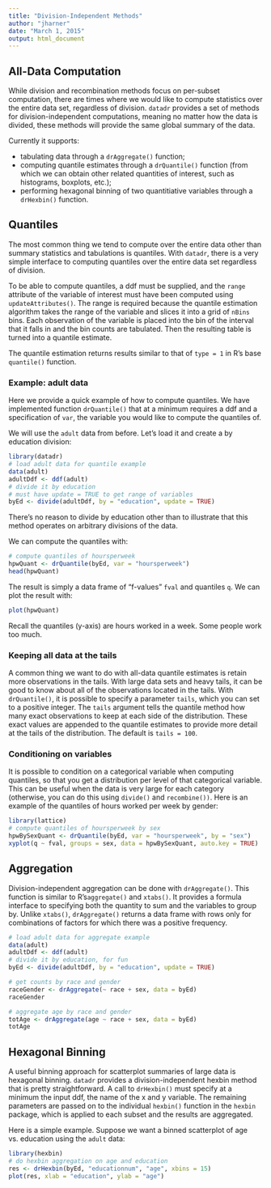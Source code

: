 ```yaml
---
title: "Division-Independent Methods"
author: "jharner"
date: "March 1, 2015"
output: html_document
---
```


## All-Data Computation

While division and recombination methods focus on per-subset computation, there are times where we would like to compute statistics over the entire data set, regardless of division. `datadr` provides a set of methods for division-independent computations, meaning no matter how the data is divided, these methods will provide the same global summary of the data.

Currently it supports:  

* tabulating data through a `drAggregate()` function;  
* computing quantile estimates through a `drQuantile()` function (from which we can obtain other related quantities of interest, such as histograms, boxplots, etc.);   
* performing hexagonal binning of two quantitiative variables through a `drHexbin()` function.   

## Quantiles

The most common thing we tend to compute over the entire data other than summary statistics and tabulations is quantiles. With `datadr`, there is a very simple interface to computing quantiles over the entire data set regardless of division.

To be able to compute quantiles, a ddf must be supplied, and the `range` attribute of the variable of interest must have been computed using `updateAttributes()`. The range is required because the quantile estimation algorithm takes the range of the variable and slices it into a grid of `nBins` bins. Each observation of the variable is placed into the bin of the interval that it falls in and the bin counts are tabulated. Then the resulting table is turned into a quantile estimate.

The quantile estimation returns results similar to that of `type = 1` in R's base `quantile()` function.

### Example: adult data

Here we provide a quick example of how to compute quantiles. We have implemented function `drQuantile()` that at a minimum requires a ddf and a specification of `var`, the variable you would like to compute the quantiles of.

We will use the `adult` data from before. Let's load it and create a by education division:
```r
library(datadr)
# load adult data for quantile example
data(adult)
adultDdf <- ddf(adult)
# divide it by education
# must have update = TRUE to get range of variables
byEd <- divide(adultDdf, by = "education", update = TRUE)
```

There's no reason to divide by education other than to illustrate that this method operates on arbitrary divisions of the data.

We can compute the quantiles with:
```r
# compute quantiles of hoursperweek
hpwQuant <- drQuantile(byEd, var = "hoursperweek")
head(hpwQuant)
```

The result is simply a data frame of "f-values" `fval` and quantiles `q`. We can plot the result with:
```r
plot(hpwQuant)
```

Recall the quantiles (y-axis) are hours worked in a week. Some people work too much.

### Keeping all data at the tails

A common thing we want to do with all-data quantile estimates is retain more observations in the tails. With large data sets and heavy tails, it can be good to know about all of the observations located in the tails. With `drQuantile()`, it is possible to specify a parameter `tails`, which you can set to a positive integer. The `tails` argument tells the quantile method how many exact observations to keep at each side of the distribution. These exact values are appended to the quantile estimates to provide more detail at the tails of the distribution. The default is `tails = 100`.

### Conditioning on variables

It is possible to condition on a categorical variable when computing quantiles, so that you get a distribution per level of that categorical variable. This can be useful when the data is very large for each category (otherwise, you can do this using `divide()` and `recombine())`. Here is an example of the quantiles of hours worked per week by gender:
```r
library(lattice)
# compute quantiles of hoursperweek by sex
hpwBySexQuant <- drQuantile(byEd, var = "hoursperweek", by = "sex")
xyplot(q ~ fval, groups = sex, data = hpwBySexQuant, auto.key = TRUE)
```

## Aggregation

Division-independent aggregation can be done with `drAggregate()`. This function is similar to R's` aggregate()` and `xtabs()`. It provides a formula interface to specifying both the quantity to sum and the variables to group by. Unlike `xtabs()`, `drAggregate()` returns a data frame with rows only for combinations of factors for which there was a positive frequency.
```r
# load adult data for aggregate example
data(adult)
adultDdf <- ddf(adult)
# divide it by education, for fun
byEd <- divide(adultDdf, by = "education", update = TRUE)

# get counts by race and gender
raceGender <- drAggregate(~ race + sex, data = byEd)
raceGender

# aggregate age by race and gender
totAge <- drAggregate(age ~ race + sex, data = byEd)
totAge
```

## Hexagonal Binning

A useful binning approach for scatterplot summaries of large data is hexagonal binning. `datadr` provides a division-independent hexbin method that is pretty straightforward. A call to `drHexbin()` must specify at a minimum the input ddf, the name of the x and y variable. The remaining parameters are passed on to the individual `hexbin()` function in the `hexbin` package, which is applied to each subset and the results are aggregated.

Here is a simple example. Suppose we want a binned scatterplot of age vs. education using the `adult` data:
```r
library(hexbin)
# do hexbin aggregation on age and education
res <- drHexbin(byEd, "educationnum", "age", xbins = 15)
plot(res, xlab = "education", ylab = "age")
```
